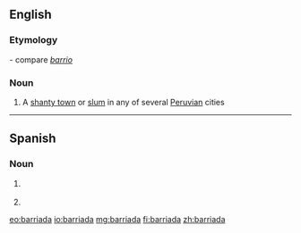 ==English==

===Etymology===
{{etyl|es|en}} - compare ''[[barrio]]''

===Noun===
{{en-noun}}

# A [[shanty town]] or [[slum]] in any of several [[Peruvian]] cities

----

==Spanish==

===Noun===
{{es-noun|f}}

# {{l|en|barriada}} {{gloss|shanty town}}
# {{l|en|neighborhood}}

[[eo:barriada]]
[[io:barriada]]
[[mg:barriada]]
[[fi:barriada]]
[[zh:barriada]]